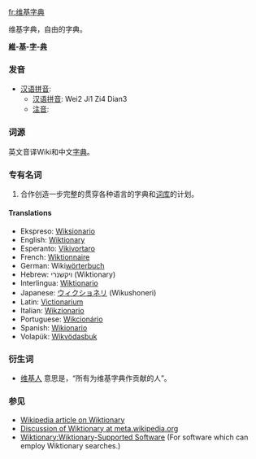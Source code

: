 {{notenglish}}

[[fr:维基字典]]

维基字典，自由的字典。

'''[[維]]-[[基]]-[[字]]-[[典]]'''

=== 发音 ===
*[[汉语拼音]]: 
**[[汉语拼音]]: Wei2 Ji1 Zi4 Dian3
**[[注音]]: 

===词源===
英文音译Wiki和中文[[字典]]。

===专有名词===
# 合作创造一步完整的贯穿各种语言的字典和[[词库]]的计划。

==== Translations ====
*Ekspreso: [[Wiksionario]]
*English: [[Wiktionary]]
*Esperanto: [[Vikivortaro]]
*French: [[Wiktionnaire]]
*German: Wiki[[wörterbuch]]
*Hebrew: ויקשנרי (Wiktionary)
*Interlingua: [[Wiktionario]]
*Japanese: [[ウィクショネリ]] (Wikushoneri)
*Latin: [[Victionarium]]
*Italian: [[Wikzionario]]
*Portuguese: [[Wikcionário]]
*Spanish: [[Wikionario]]
*Volapük: [[Wikvödasbuk]]

===衍生词===
*[[维基人]] 意思是，“所有为维基字典作贡献的人”。

=== 参见 ===
* [[w:Wiktionary|Wikipedia article on Wiktionary]]
* [[m:Wiktionary|Discussion of Wiktionary at meta.wikipedia.org]]
* [[Wiktionary:Wiktionary-Supported Software]]  (For software which can employ Wiktionary searches.)